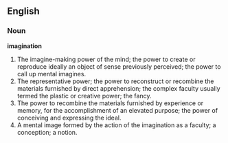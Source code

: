 ==English==

===Noun===

'''imagination'''

#The imagine-making power of the mind; the power to create or reproduce ideally an object of sense previously perceived; the power to call up mental imagines.
#The representative power; the power to reconstruct or recombine the materials furnished by direct apprehension; the complex faculty usually termed the plastic or creative power; the fancy.
#The power to recombine the materials furnished by experience or memory, for the accomplishment of an elevated purpose; the power of conceiving and expressing the ideal.
#A mental image formed by the action of the imagination as a faculty; a conception; a notion.